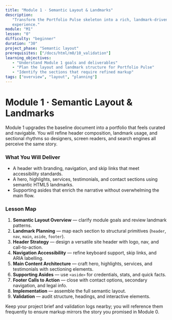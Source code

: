 ```yaml
---
title: "Module 1 · Semantic Layout & Landmarks"
description:
   "Transform the Portfolio Pulse skeleton into a rich, landmark-driven
   experience."
module: "M1"
lesson: "0"
difficulty: "beginner"
duration: "30"
project_phase: "Semantic layout"
prerequisites: ["/docs/html/m0/10_validation"]
learning_objectives:
   - "Understand Module 1 goals and deliverables"
   - "Plan the layout and landmark structure for Portfolio Pulse"
   - "Identify the sections that require refined markup"
tags: ["overview", "layout", "planning"]
---
```


# Module 1 · Semantic Layout & Landmarks

Module 1 upgrades the baseline document into a portfolio that feels curated and
navigable. You will refine header composition, landmark usage, and sectional
rhythms so designers, screen readers, and search engines all perceive the same
story.

### What You Will Deliver

-  A header with branding, navigation, and skip links that meet accessibility
   standards.
-  A hero, highlights, services, testimonials, and contact sections using
   semantic HTML5 landmarks.
-  Supporting asides that enrich the narrative without overwhelming the main
   flow.

### Lesson Map

1. **Semantic Layout Overview** — clarify module goals and review landmark
   patterns.
2. **Landmark Planning** — map each section to structural primitives (`header`,
   `nav`, `main`, `aside`, `footer`).
3. **Header Strategy** — design a versatile site header with logo, nav, and
   call-to-action.
4. **Navigation Accessibility** — refine keyboard support, skip links, and ARIA
   labelling.
5. **Main Content Architecture** — craft hero, highlights, services, and
   testimonials with sectioning elements.
6. **Supporting Asides** — use `<aside>` for credentials, stats, and quick
   facts.
7. **Footer Calls to Action** — close with contact options, secondary
   navigation, and legal info.
8. **Implementation** — assemble the full semantic layout.
9. **Validation** — audit structure, headings, and interactive elements.

Keep your project brief and validation logs nearby; you will reference them
frequently to ensure markup mirrors the story you promised in Module 0.
